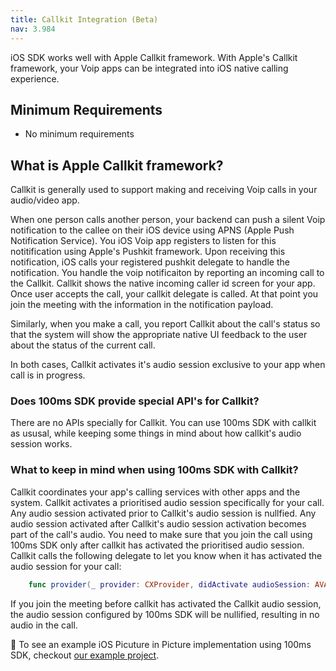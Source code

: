 ```yaml
---
title: Callkit Integration (Beta)
nav: 3.984
---
```


iOS SDK works well with Apple Callkit framework. With Apple's Callkit framework, your Voip apps can be integrated into iOS native calling experience.

## Minimum Requirements

-   No minimum requirements

## What is Apple Callkit framework?

Callkit is generally used to support making and receiving Voip calls in your audio/video app.

When one person calls another person, your backend can push a silent Voip notification to the callee on their iOS device using APNS (Apple Push Notification Service). You iOS Voip app registers to listen for this notitification using Apple's Pushkit framework. Upon receiving this notification, iOS calls your registered pushkit delegate to handle the notification. You handle the voip notificaiton by reporting an incoming call to the Callkit. Callkit shows the native incoming caller id screen for your app. Once user accepts the call, your callkit delegate is called. At that point you join the meeting with the information in the notification payload.

Similarly, when you make a call, you report Callkit about the call's status so that the system will show the appropriate native UI feedback to the user about the status of the current call.

In both cases, Callkit activates it's audio session exclusive to your app when call is in progress.

### Does 100ms SDK provide special API's for Callkit?

There are no APIs specially for Callkit. You can use 100ms SDK with callkit as ususal, while keeping some things in mind about how callkit's audio session works.

### What to keep in mind when using 100ms SDK with Callkit?

Callkit coordinates your app's calling services with other apps and the system. Callkit activates a prioritised audio session specifically for your call. Any audio session activated prior to Callkit's audio session is nullfied. Any audio session activated after Callkit's audio session activation becomes part of the call's audio. You need to make sure that you join the call using 100ms SDK only after callkit has activated the prioritised audio session. Callkit calls the following delegate to let you know when it has activated the audio session for your call:

```swift
    func provider(_ provider: CXProvider, didActivate audioSession: AVAudioSession)
  ```
 
If you join the meeting before callkit has activated the Callkit audio session, the audio session configured by 100ms SDK will be nullified, resulting in no audio in the call.

👀 To see an example iOS Picuture in Picture implementation using 100ms SDK, checkout [our example project](https://github.com/100mslive/100ms-ios-sdk/tree/main/Example).
